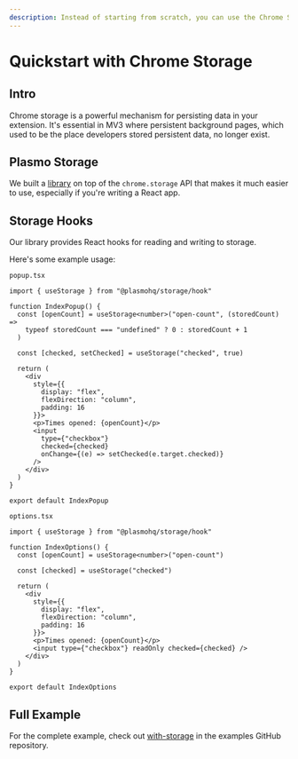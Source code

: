 ```yaml
---
description: Instead of starting from scratch, you can use the Chrome Storage Quickstart to get a basic extension up and running quickly.
---
```


# Quickstart with Chrome Storage

## Intro

Chrome storage is a powerful mechanism for persisting data in your extension. It's essential in MV3 where persistent background pages, which used to be the place developers stored persistent data, no longer exist.

## Plasmo Storage

We built a [library](/framework-api/storage) on top of the `chrome.storage` API that makes it much easier to use, especially if you're writing a React app.

## Storage Hooks

Our library provides React hooks for reading and writing to storage.

Here's some example usage:

`popup.tsx`

```tsx
import { useStorage } from "@plasmohq/storage/hook"

function IndexPopup() {
  const [openCount] = useStorage<number>("open-count", (storedCount) =>
    typeof storedCount === "undefined" ? 0 : storedCount + 1
  )

  const [checked, setChecked] = useStorage("checked", true)

  return (
    <div
      style={{
        display: "flex",
        flexDirection: "column",
        padding: 16
      }}>
      <p>Times opened: {openCount}</p>
      <input
        type={"checkbox"}
        checked={checked}
        onChange={(e) => setChecked(e.target.checked)}
      />
    </div>
  )
}

export default IndexPopup
```

`options.tsx`

```tsx
import { useStorage } from "@plasmohq/storage/hook"

function IndexOptions() {
  const [openCount] = useStorage<number>("open-count")

  const [checked] = useStorage("checked")

  return (
    <div
      style={{
        display: "flex",
        flexDirection: "column",
        padding: 16
      }}>
      <p>Times opened: {openCount}</p>
      <input type={"checkbox"} readOnly checked={checked} />
    </div>
  )
}

export default IndexOptions
```

## Full Example

For the complete example, check out [with-storage](https://github.com/PlasmoHQ/examples/tree/main/with-storage) in the examples GitHub repository.
